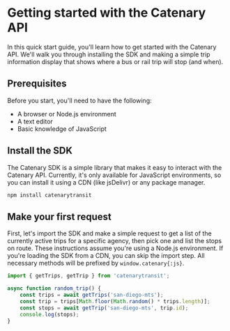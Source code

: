 # Getting started with the Catenary API

In this quick start guide, you'll learn how to get started with the Catenary API. We'll walk you through installing the SDK and making a simple trip information display that shows where a bus or rail trip will stop (and when).

## Prerequisites

Before you start, you'll need to have the following:

* A browser or Node.js environment
* A text editor
* Basic knowledge of JavaScript

## Install the SDK

The Catenary SDK is a simple library that makes it easy to interact with the Catenary API. Currently, it's only available for JavaScript environments, so you can install it using a CDN (like jsDelivr) or any package manager.

```bash copy
npm install catenarytransit
```

## Make your first request

First, let's import the SDK and make a simple request to get a list of the currently active trips for a specific agency, then pick one and list the stops on route. These instructions assume you're using a Node.js environment. If you're loading the SDK from a CDN, you can skip the import step. All necessary methods will be prefixed by ``window.catenary{:js}``.

```javascript copy
import { getTrips, getTrip } from 'catenarytransit';

async function random_trip() {
    const trips = await getTrips('san-diego-mts');
    const trip = trips[Math.floor(Math.random() * trips.length)];
    const stops = await getTrip('san-diego-mts', trip.id);
    console.log(stops);
}
```